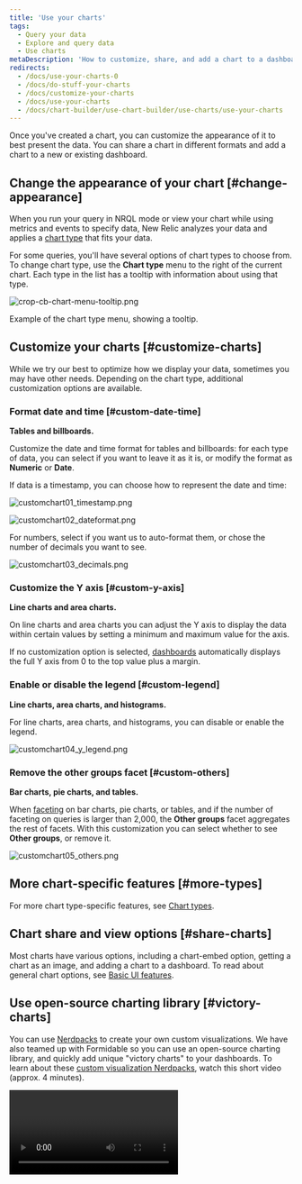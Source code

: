 ```yaml
---
title: 'Use your charts'
tags:
  - Query your data
  - Explore and query data
  - Use charts
metaDescription: 'How to customize, share, and add a chart to a dashboard in New Relic'
redirects:
  - /docs/use-your-charts-0
  - /docs/do-stuff-your-charts
  - /docs/customize-your-charts
  - /docs/use-your-charts
  - /docs/chart-builder/use-chart-builder/use-charts/use-your-charts
---
```








Once you've created a chart, you can customize the appearance of it to best present the data. You can share a chart in different formats and add a chart to a new or existing dashboard.

## Change the appearance of your chart [#change-appearance]

When you run your query in NRQL mode or view your chart while using metrics and events to specify data, New Relic analyzes your data and applies a [chart type](/docs/insights/use-insights-ui/manage-dashboards/insights-chart-types) that fits your data.

For some queries, you'll have several options of chart types to choose from. To change chart type, use the **Chart type** menu to the right of the current chart. Each type in the list has a tooltip with information about using that type.

<img
  title="crop-cb-chart-menu-tooltip.png"
  alt="crop-cb-chart-menu-tooltip.png"
  src={queriesnrqlChartTooltip}
/>

<figcaption>
  Example of the chart type menu, showing a tooltip.
</figcaption>

## Customize your charts [#customize-charts]

While we try our best to optimize how we display your data, sometimes you may have other needs. Depending on the chart type, additional customization options are available.

### Format date and time [#custom-date-time]

**Tables and billboards.**

Customize the date and time format for tables and billboards: for each type of data, you can select if you want to leave it as it is, or modify the format as **Numeric** or **Date**.

If data is a timestamp, you can choose how to represent the date and time:

<img
  title="customchart01_timestamp.png"
  alt="customchart01_timestamp.png"
  src={queriesnrqlCustomChartTimestamp}
/>

<img
  title="customchart02_dateformat.png"
  alt="customchart02_dateformat.png"
  src={queriesnrqlCustomChartDateFormat}
/>

For numbers, select if you want us to auto-format them, or chose the number of decimals you want to see.

<img
  title="customchart03_decimals.png"
  alt="customchart03_decimals.png"
  src={queriesnrqlCustomChartDecimals}
/>

### Customize the Y axis [#custom-y-axis]

**Line charts and area charts.**

On line charts and area charts you can adjust the Y axis to display the data within certain values by setting a minimum and maximum value for the axis.

If no customization option is selected, [dashboards](/docs/query-your-data/explore-query-data/dashboards/introduction-dashboards) automatically displays the full Y axis from 0 to the top value plus a margin.

### Enable or disable the legend [#custom-legend]

**Line charts, area charts, and histograms.**

For line charts, area charts, and histograms, you can disable or enable the legend.

<img
  title="customchart04_y_legend.png"
  alt="customchart04_y_legend.png"
  src={queriesnrqlCustomChartLegend}
/>

### Remove the other groups facet [#custom-others]

**Bar charts, pie charts, and tables.**

When [faceting](/docs/query-your-data/explore-query-data/dashboards/filter-new-relic-one-dashboards-facets) on bar charts, pie charts, or tables, and if the number of faceting on queries is larger than 2,000, the **Other groups** facet aggregates the rest of facets. With this customization you can select whether to see **Other groups**, or remove it.

<img
  title="customchart05_others.png"
  alt="customchart05_others.png"
  src={queriesnrqlCustomChartOthers}
/>

## More chart-specific features [#more-types]

For more chart type-specific features, see [Chart types](/docs/insights/use-insights-ui/manage-dashboards/chart-types/).

## Chart share and view options [#share-charts]

Most charts have various options, including a chart-embed option, getting a chart as an image, and adding a chart to a dashboard. To read about general chart options, see [Basic UI features](/docs/new-relic-one/use-new-relic-one/get-started/new-relic-one-core-ui-components).

## Use open-source charting library [#victory-charts]

You can use [Nerdpacks](https://developer.newrelic.com/explore-docs/custom-viz/) to create your own custom visualizations. We have also teamed up with Formidable so you can use an open-source charting library, and quickly add unique "victory charts" to your dashboards. To learn about these [custom visualization Nerdpacks](https://developer.newrelic.com/build-apps/customize-nerdpack/), watch this short video (approx. 4 minutes).

<Video
  id="WgHPo1lyf0Q"
  type="youtube"
/>